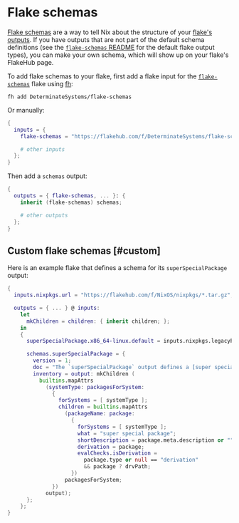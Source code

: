 # Flake schemas

[Flake schemas][schemas] are a way to tell Nix about the structure of your [flake's outputs][outputs].
If you have outputs that are not part of the default schema definitions (see the [`flake-schemas` README][readme] for the default flake output types), you can make your own schema, which will show up on your flake's FlakeHub page.

To add flake schemas to your flake, first add a flake input for the [`flake-schemas`][schemas-flake] flake using [fh]:

```shell
fh add DeterminateSystems/flake-schemas
```

Or manually:

```nix filename="flake.nix"
{
  inputs = {
    flake-schemas = "https://flakehub.com/f/DeterminateSystems/flake-schemas/*.tar.gz";

    # other inputs
  };
}
```

Then add a `schemas` output:

```nix filename="flake.nix"
{
  outputs = { flake-schemas, ... }: {
    inherit (flake-schemas) schemas;

    # other outputs
  };
}
```

## Custom flake schemas [#custom]

Here is an example flake that defines a schema for its `superSpecialPackage` output:

```nix
{
  inputs.nixpkgs.url = "https://flakehub.com/f/NixOS/nixpkgs/*.tar.gz";

  outputs = { ... } @ inputs:
    let
      mkChildren = children: { inherit children; };
    in
    {
      superSpecialPackage.x86_64-linux.default = inputs.nixpkgs.legacyPackages.x86_64-linux.hello;

      schemas.superSpecialPackage = {
        version = 1;
        doc = "The `superSpecialPackage` output defines a [super special package](https://example.org).";
        inventory = output: mkChildren (
          builtins.mapAttrs
            (systemType: packagesForSystem:
              {
                forSystems = [ systemType ];
                children = builtins.mapAttrs
                  (packageName: package:
                    {
                      forSystems = [ systemType ];
                      what = "super special package";
                      shortDescription = package.meta.description or "";
                      derivation = package;
                      evalChecks.isDerivation =
                        package.type or null == "derivation"
                        && package ? drvPath;
                    })
                  packagesForSystem;
              })
            output);
      };
    };
}
```

[fh]: ../../cli
[outputs]: https://zero-to-nix.com/concepts/flakes#outputs
[readme]: https://github.com/DeterminateSystems/flake-schemas#flake-schemas
[schemas]: https://determinate.systems/posts/flake-schemas
[schemas-flake]: https://flakehub.com/flake/DeterminateSystems/flake-schemas
